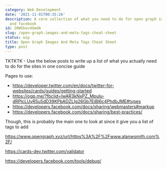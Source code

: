 ```yaml
---
category: Web Development
date: '2021-11-01T00:35:26'
description: A core collection of what you need to do for open graph images for twitter
  and facebook
id: 20WSkev4GmdA
slug: /open-graph-images-and-meta-tags-cheat-sheet
status: wip
title: Open Graph Images And Meta Tags Cheat Sheet
type: post
---
```


TKTKTK - Use the below posts to write up a list of what you actually need to do for the sites in one concise guide


Pages to use:

- https://developer.twitter.com/en/docs/twitter-for-websites/cards/guides/getting-started
- https://ogp.me/?fbclid=IwAR3kNxPZ_Mpulu-dRPlcLUyR5u5dD39KPbADZLIg26Gb7EjBl6c4PhdbJME#types
- https://developers.facebook.com/docs/sharing/webmasters#markup
- https://developers.facebook.com/docs/sharing/best-practices/

Though, this is probably the main one to look at since it give you a list of tags to add

https://www.opengraph.xyz/url/https%3A%2F%2Fwww.alanwsmith.com%2F/

https://cards-dev.twitter.com/validator

https://developers.facebook.com/tools/debug/